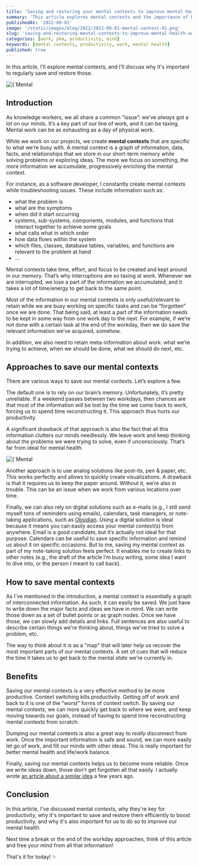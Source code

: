 ```yaml
---
title: 'Saving and restoring your mental contexts to improve mental health and productivity'
summary: 'This article explores mental contexts and the importance of handling those properly to improve mental health and productivity'
publishedAt: '2022-09-01'
image: '/static/images/blog/2022/2022-09-01-mental-context-01.png'
slug: 'saving-and-restoring-mental-contexts-to-improve-mental-health-and-productivity'
categories: [work, pkm, productivity, mind]
keywords: [mental contexts, productivity, work, mental health]
published: true
---
```


In this article, I'll explore mental contexts, and I'll discuss why it's important to regularly save and restore those.

<BlogPostCenteredContent>
  <Image
    alt={`Mental contexts link different pieces of information together in short-term memory, making it possible for us to solve problems more efficiently`}
    src={`/static/images/blog/2022/2022-09-01-mental-context-02.png`}
    width={1024}
    height={1007}
    priority
  />
</BlogPostCenteredContent>

## Introduction
As knowledge workers, we all share a common “issue”: we’ve *always* got a lot on our minds. It’s a key part of our line of work, and it can be taxing. Mental work can be as exhausting as a day of physical work.

While we work on our projects, we create **mental contexts** that are specific to what we’re busy with. A mental context is a graph of information, data, facts, and relationships that we store in our short-term memory while solving problems or exploring ideas. The more we focus on something, the more information we accumulate, progressively enriching the mental context.

For instance, as a software developer, I constantly create mental contexts while troubleshooting issues. These include information such as:

- what the problem is
- what are the symptoms
- when did it start occurring
- systems, sub-systems, components, modules, and functions that interact together to achieve some goals
- what calls what in which order
- how data flows within the system
- which files, classes, database tables, variables, and functions are relevant to the problem at hand
- …

Mental contexts take time, effort, and focus to be created and kept around in our memory. That’s why interruptions are so taxing at work. Whenever we are interrupted, we lose a part of the information we accumulated, and it takes a lot of time/energy to get back to the same point.

<BlogPostQuote quote="Fear is not the mind-killer, context switching is the mind-killer" by="Elon Musk"></BlogPostQuote>

Most of the information in our mental contexts is only useful/relevant to retain while we are busy working on specific tasks and can be “forgotten” once we are done. That being said, at least a part of the information needs to be kept in some way from one work day to the next. For example, if we’re not done with a certain task at the end of the workday, then we do save the relevant information we’ve acquired, somehow.

In addition, we also need to retain meta-information about work: what we’re trying to achieve, when we should be done, what we should do next, etc.

## Approaches to save our mental contexts
There are various ways to save our mental contexts. Let’s explore a few.

The default one is to rely on our brain’s memory. Unfortunately, it’s pretty unreliable. If a weekend passes between two workdays, then chances are that most of the information will be lost by the time we come back to work, forcing us to spend time reconstructing it. This approach thus hurts our productivity.

A significant drawback of that approach is also the fact that all this information clutters our minds needlessly. We leave work and keep thinking about the problems we were trying to solve, even if unconsciously. That’s far from ideal for mental health.

<BlogPostCenteredContent>
  <Image
    alt={`Mental contexts can be noisy if kept around when it's not necessary`}
    src={`/static/images/blog/2022/2022-09-01-mental-context-01.png`}
    width={1024}
    height={1005}
    priority
  />
</BlogPostCenteredContent>

Another approach is to use analog solutions like post-its, pen & paper, etc. This works perfectly and allows to quickly create visualizations. A drawback is that it requires us to keep the paper around. Without it, we’re also in trouble. This can be an issue when we work from various locations over time.

Finally, we can also rely on digital solutions such as e-mails (e.g., I still send myself tons of reminders using emails), calendars, task managers, or note-taking applications, such as [Obsidian](https://obsidian.md/). Using a digital solution is ideal because it means you can easily access your mental context(s) from anywhere. Email is a good candidate, but it’s actually not ideal for that purpose. Calendars can be useful to save specific information and remind us about it on specific occasions. But to me, saving my mental context as part of my note-taking solution feels perfect. It enables me to create links to other notes (e.g., the draft of the article I’m busy writing, some idea I want to dive into, or the person I meant to call back).

## How to save mental contexts
As I've mentioned in the introduction, a mental context is essentially a graph of interconnected information. As such, it can easily be saved. We just have to write down the major facts and ideas we have in mind. We can write those down as a set of bullet points or as graph nodes. Once we have those, we can slowly add details and links. Full sentences are also useful to describe certain things we're thinking about, things we've tried to solve a problem, etc.

The way to think about it is as a "map" that will later help us recover the most important parts of our mental contexts. A set of cues that will reduce the time it takes us to get back to the mental _state_ we're currently in.

## Benefits
Saving our mental contexts is a very effective method to be more productive. Context switching kills productivity. Getting off of work and back to it is one of the “worst” forms of context switch. By saving our mental contexts, we can more quickly get back to where we were, and keep moving towards our goals, instead of having to spend time reconstructing mental contexts from scratch.

Dumping our mental contexts is also a great way to _really_ disconnect from work. Once the important information is safe and sound, we can more easily let go of work, and fill our minds with other ideas. This is really important for better mental health and life/work balance.

<BlogPostQuote quote="Words vanish, writing remains"></BlogPostQuote>

Finally, saving our mental contexts helps us to become more reliable. Once we write ideas down, those don't get forgotten all that easily. I actually wrote [an article about a similar idea](https://dsebastien.net/blog/2020-06-09-do-you-ever-forget-things-at-work) a few years ago.

## Conclusion

In this article, I've discussed mental contexts, why they're key for productivity, why it's important to save and restore them efficiently to boost productivity, and why it's also important for us to do so to improve our mental health.

Next time a break or the end of the workday approaches, think of this article and free your mind from all that information!

That's it for today! ✨

<PKMSignature />
